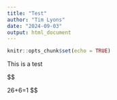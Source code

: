 ```yaml
---
title: "Test"
author: "Tim Lyons"
date: "2024-09-03"
output: html_document
---
```


```r
knitr::opts_chunk$set(echo = TRUE)
```

This is a test

$$

26+6=1
$$

